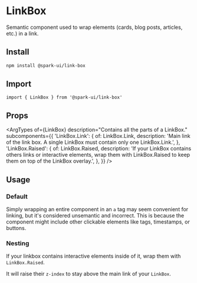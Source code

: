 


<Meta of={stories} />

# LinkBox

Semantic component used to wrap elements (cards, blog posts, articles, etc.) in a link.

## Install

```sh
npm install @spark-ui/link-box
```

## Import

```tsx
import { LinkBox } from '@spark-ui/link-box'
```

## Props

<ArgTypes
  of={LinkBox}
  description="Contains all the parts of a LinkBox."
  subcomponents={{
    'LinkBox.Link': {
      of: LinkBox.Link,
      description:
        'Main link of the link box. A single LinkBox must contain only one LinkBox.Link.',
    },
    'LinkBox.Raised': {
      of: LinkBox.Raised,
      description:
        'If your LinkBox contains others links or interactive elements, wrap them with LinkBox.Raised to keep them on top of the LinkBox overlay.',
    },
  }}
/>

## Usage

### Default

Simply wrapping an entire component in an `a` tag may seem convenient for linking, but it's considered unsemantic and incorrect. This is because the component might include other clickable elements like tags, timestamps, or buttons.

<Canvas of={stories.Default} />

### Nesting

If your linkbox contains interactive elements inside of it, wrap them with `LinkBox.Raised`.

It will raise their `z-index` to stay above the main link of your `LinkBox`.

<Canvas of={stories.Nesting} />
